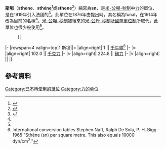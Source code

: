 '''斯坦'''（'''sthène'''、'''sthéne'''<ref name="Fenna p.281">{{cite book|last=Fenna|first=Donald|title=A Dictionary Of Weights, Measures, and Units|url=https://archive.org/details/dictionaryofweig0000fenn|year=2002|publisher=Oxford University Press|location=Oxford, England|isbn=019-860522-6|page=[https://archive.org/details/dictionaryofweig0000fenn/page/281 281]|chapter=m. t. s. system|quote='''sthéne''' ''force''. Symbol sn. ''Metric-m.t.s''. That which produces an acceleration of 1 m·s<sup>−2</sup> when applied to a mass of 1 t[onne] = 1 kN. Originally called the '''funal''' when proposed by the British Association in 1876, it was renamed by 1914. It was authorized in France by statute of 1919 as part of the m–t–s system. }}</ref>或'''sthene'''<ref name="Fenna p.109">{{cite book|last=Fenna|first=Donald|title=A Dictionary Of Weights, Measures, and Units|url=https://archive.org/details/dictionaryofweig0000fenn|year=2002|publisher=Oxford University Press|location=Oxford, England|isbn=019-860522-6|page=[https://archive.org/details/dictionaryofweig0000fenn/page/190 190]|chapter=m. t. s. system|quote='''m.t.s system ''' ('''Metric-m.t.s.,''' also '''MTS system''')…In the m.t.s. system the unit of force, for example, is the sthene, which gives an acceleration of 1 m·s<sup>−2</sup> to a body of 1 t[onne]…}}</ref>）縮寫為'''sn'''，是[[米-公噸-秒制|米-公噸-秒制]]中[[力|力]]的單位，是在1919年引入法國的<ref>{{cite book|title=Scientific American Monthly|url=https://archive.org/details/scientificameric41419newy|year=1920|publisher=[[Scientific_American|Scientific American]]|location=New York|page=[https://archive.org/details/scientificameric41419newy/page/152 152]|chapter=New units in the metric system—legally adopted in France|issn=0740-6495|oclc=1765222}}</ref>。此單位在1876年由{{le|英国学术协会|British Association}}提出時，其名稱為funal，在1914年改為目前的名稱<ref name="Fenna p.281"/>。[[米-公噸-秒制|米-公噸-秒制]]被後來的[[米-公斤-秒制|米-公斤-秒制]]及[[國際單位制|國際單位制]]所取代，此單位也很少被使用<ref name="Fenna p.109"/>。

:{|
|-
|rowspan=4 valign=top|1 斯坦||= 
|align=right| 1 || [[牛頓_(單位)|千牛頓]]<ref>International conversion tables Stephen Naft, Ralph De Sola, P. H. Bigg – 1965 "Sthène (sn) per square metre. This also equals 10000 dyn/cm<sup>2</sup>."</ref>
|-
|≈ 
|align=right| 102.0 || [[千克力|千克力]]
|-
|≈
|align=right| 224.8 || [[磅力|磅力]] 
|-
|≈ 
|align=right| {{gaps|7|233}} || {{le|磅達|poundal}}
|}

==參考資料==
{{reflist}}

{{DEFAULTSORT:Sthene}}
[[Category:已不再使用的單位|Category:已不再使用的單位]]
[[Category:力的单位|Category:力的单位]]

{{measurement-stub}}
{{France-stub}}